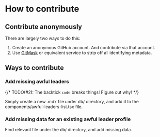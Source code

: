 # How to contribute

## Contribute anonymously

There are largely two ways to do this:

  1. Create an anonymous GitHub account. And contribute via that account.
  1. Use [GitMask](https://www.gitmask.com/) or equivalent service to strip off all identifying metadata.

## Ways to contribute

### Add missing awful leaders

{/* TODO(#2): The backtick `code` breaks things! Figure out why! */}

Simply create a new .mdx file under db/ directory, and add it to the components/awful-leaders-list.tsx file.

### Add missing data for an existing awful leader profile

Find relevant file under the db/ directory, and add missing data.

